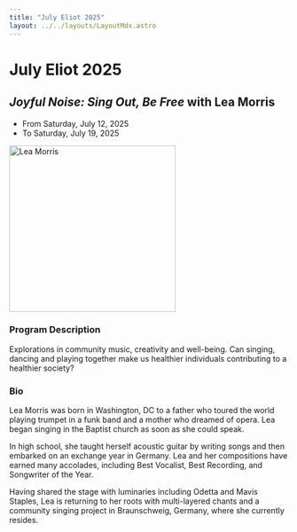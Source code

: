 ```yaml
---
title: "July Eliot 2025"
layout: ../../layouts/LayoutMdx.astro
---
```


# July Eliot 2025

## *Joyful Noise: Sing Out, Be Free* with Lea Morris

- From Saturday, July 12, 2025
- To Saturday, July 19, 2025

<img 
    src={photo.src} 
    alt="Lea Morris"
    width="300" />

### Program Description

Explorations in community music, creativity and well-being. Can singing, dancing and playing together make us healthier 
individuals contributing to a healthier society?

### Bio

Lea Morris was born in Washington, DC to a father who toured the world playing trumpet in a funk band and 
a mother who dreamed of opera. Lea began singing in the Baptist church as soon as she could speak. 

In high school, she taught herself acoustic guitar by writing songs and then embarked on an exchange year in Germany. 
Lea and her compositions have earned many accolades, including Best Vocalist, Best Recording, and Songwriter of the Year.

Having shared the stage with luminaries including Odetta and Mavis Staples, Lea is returning to her 
roots with multi-layered chants and a community singing project in Braunschweig, Germany, where she currently resides.
